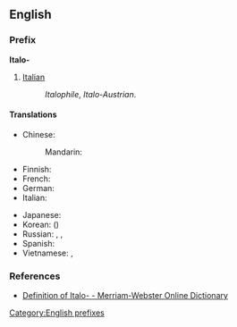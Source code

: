 {{also|italo-|italo|Italo}}
==English==

===Prefix===
'''Italo-'''

# [[Italian]]
#:''Italophile'', ''Italo-Austrian''.

====Translations====
{{trans-top|relating to Italy or Italian}}
* Chinese:
*: Mandarin: {{t|zh|意|tr=Yì-|alt=意-|sc=Hani}}
* Finnish: {{t|fi|italialainen}}
* French: {{t|fr|italo-}}
* German: {{t|de|Italienisch|alt=Italienisch-}}
* Italian: {{t|it|italo-}}
{{trans-mid}}
* Japanese: {{t|ja|伊|tr=い-, i-|alt=伊-|sc=Jpan}}
* Korean: {{t|ko|이|tr=i-|alt=이-|sc=Kore}} ({{t|ko|伊|alt=伊-|sc=Kore}})
* Russian: {{t|ru|итальянско-|tr=ital'jánsko-|sc=Cyrl}}, {{t|ru|итальяно-|tr=ital'jáno|sc=Cyrl}}, {{t|ru|итало-|tr=itálo-|sc=Cyrl}}
* Spanish: {{t|es|italo-}}
* Vietnamese: {{t|vi|Ý}}, {{t|vi|意|alt=意-}}
{{trans-bottom}}

===References===
*[http://m-w.com/dictionary/italo Definition of Italo- - Merriam-Webster Online Dictionary]

[[Category:English prefixes]]